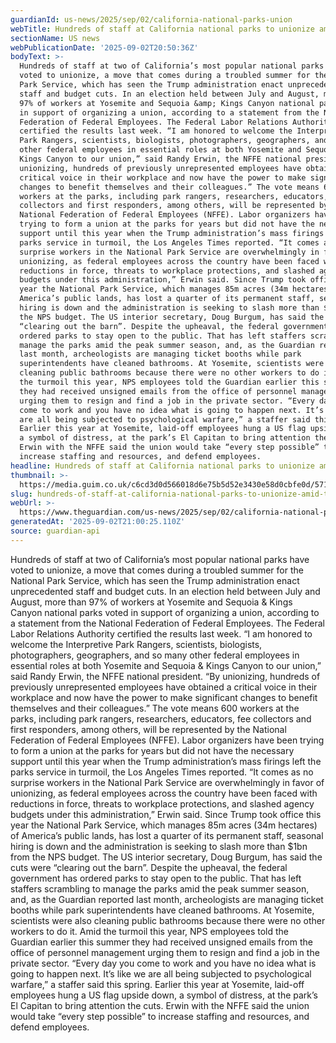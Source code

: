 ```yaml
---
guardianId: us-news/2025/sep/02/california-national-parks-union
webTitle: Hundreds of staff at California national parks to unionize amid Trump turmoil
sectionName: US news
webPublicationDate: '2025-09-02T20:50:36Z'
bodyText: >-
  Hundreds of staff at two of California’s most popular national parks have
  voted to unionize, a move that comes during a troubled summer for the National
  Park Service, which has seen the Trump administration enact unprecedented
  staff and budget cuts. In an election held between July and August, more than
  97% of workers at Yosemite and Sequoia &amp; Kings Canyon national parks voted
  in support of organizing a union, according to a statement from the National
  Federation of Federal Employees. The Federal Labor Relations Authority
  certified the results last week. “I am honored to welcome the Interpretive
  Park Rangers, scientists, biologists, photographers, geographers, and so many
  other federal employees in essential roles at both Yosemite and Sequoia &amp;
  Kings Canyon to our union,” said Randy Erwin, the NFFE national president. “By
  unionizing, hundreds of previously unrepresented employees have obtained a
  critical voice in their workplace and now have the power to make significant
  changes to benefit themselves and their colleagues.” The vote means 600
  workers at the parks, including park rangers, researchers, educators, fee
  collectors and first responders, among others, will be represented by the
  National Federation of Federal Employees (NFFE). Labor organizers have been
  trying to form a union at the parks for years but did not have the necessary
  support until this year when the Trump administration’s mass firings left the
  parks service in turmoil, the Los Angeles Times reported. “It comes as no
  surprise workers in the National Park Service are overwhelmingly in favor of
  unionizing, as federal employees across the country have been faced with
  reductions in force, threats to workplace protections, and slashed agency
  budgets under this administration,” Erwin said. Since Trump took office this
  year the National Park Service, which manages 85m acres (34m hectares) of
  America’s public lands, has lost a quarter of its permanent staff, seasonal
  hiring is down and the administration is seeking to slash more than $1bn from
  the NPS budget. The US interior secretary, Doug Burgum, has said the cuts were
  “clearing out the barn”. Despite the upheaval, the federal government has
  ordered parks to stay open to the public. That has left staffers scrambling to
  manage the parks amid the peak summer season, and, as the Guardian reported
  last month, archeologists are managing ticket booths while park
  superintendents have cleaned bathrooms. At Yosemite, scientists were also
  cleaning public bathrooms because there were no other workers to do it. Amid
  the turmoil this year, NPS employees told the Guardian earlier this summer
  they had received unsigned emails from the office of personnel management
  urging them to resign and find a job in the private sector. “Every day you
  come to work and you have no idea what is going to happen next. It’s like we
  are all being subjected to psychological warfare,” a staffer said this spring.
  Earlier this year at Yosemite, laid-off employees hung a US flag upside down,
  a symbol of distress, at the park’s El Capitan to bring attention the cuts.
  Erwin with the NFFE said the union would take “every step possible” to
  increase staffing and resources, and defend employees.
headline: Hundreds of staff at California national parks to unionize amid Trump turmoil
thumbnail: >-
  https://media.guim.co.uk/c6cd3d0d566018d6e75b5d52e3430e58d0cbfe0d/571_0_5358_4286/500.jpg
slug: hundreds-of-staff-at-california-national-parks-to-unionize-amid-trump-turmoil
webUrl: >-
  https://www.theguardian.com/us-news/2025/sep/02/california-national-parks-union
generatedAt: '2025-09-02T21:00:25.110Z'
source: guardian-api
---
```

Hundreds of staff at two of California’s most popular national parks have voted to unionize, a move that comes during a troubled summer for the National Park Service, which has seen the Trump administration enact unprecedented staff and budget cuts. In an election held between July and August, more than 97% of workers at Yosemite and Sequoia &amp; Kings Canyon national parks voted in support of organizing a union, according to a statement from the National Federation of Federal Employees. The Federal Labor Relations Authority certified the results last week. “I am honored to welcome the Interpretive Park Rangers, scientists, biologists, photographers, geographers, and so many other federal employees in essential roles at both Yosemite and Sequoia &amp; Kings Canyon to our union,” said Randy Erwin, the NFFE national president. “By unionizing, hundreds of previously unrepresented employees have obtained a critical voice in their workplace and now have the power to make significant changes to benefit themselves and their colleagues.” The vote means 600 workers at the parks, including park rangers, researchers, educators, fee collectors and first responders, among others, will be represented by the National Federation of Federal Employees (NFFE). Labor organizers have been trying to form a union at the parks for years but did not have the necessary support until this year when the Trump administration’s mass firings left the parks service in turmoil, the Los Angeles Times reported. “It comes as no surprise workers in the National Park Service are overwhelmingly in favor of unionizing, as federal employees across the country have been faced with reductions in force, threats to workplace protections, and slashed agency budgets under this administration,” Erwin said. Since Trump took office this year the National Park Service, which manages 85m acres (34m hectares) of America’s public lands, has lost a quarter of its permanent staff, seasonal hiring is down and the administration is seeking to slash more than $1bn from the NPS budget. The US interior secretary, Doug Burgum, has said the cuts were “clearing out the barn”. Despite the upheaval, the federal government has ordered parks to stay open to the public. That has left staffers scrambling to manage the parks amid the peak summer season, and, as the Guardian reported last month, archeologists are managing ticket booths while park superintendents have cleaned bathrooms. At Yosemite, scientists were also cleaning public bathrooms because there were no other workers to do it. Amid the turmoil this year, NPS employees told the Guardian earlier this summer they had received unsigned emails from the office of personnel management urging them to resign and find a job in the private sector. “Every day you come to work and you have no idea what is going to happen next. It’s like we are all being subjected to psychological warfare,” a staffer said this spring. Earlier this year at Yosemite, laid-off employees hung a US flag upside down, a symbol of distress, at the park’s El Capitan to bring attention the cuts. Erwin with the NFFE said the union would take “every step possible” to increase staffing and resources, and defend employees.
